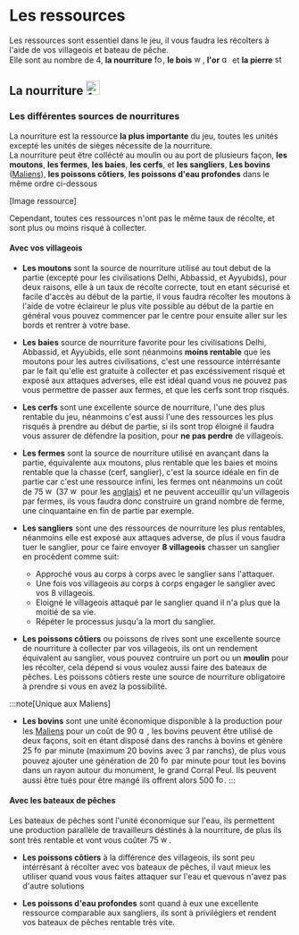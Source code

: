 
# Les ressources

Les ressources sont essentiel dans le jeu, il vous faudra les récolters à l'aide de vos villageois et bateau de pêche. <br/>
Elle sont au nombre de 4, **la nourriture** <img src="/img/guide/ressource/food.png" alt="food" height="15"/>, 
**le bois** <img src="/img/guide/ressource/wood.png" alt="wood" height="15"/>, 
**l'or** <img src="/img/guide/ressource/gold.png" alt="gold" height="15"/>
et **la pierre** <img src="/img/guide/ressource/stone.png" alt="stone" height="15"/>

## La nourriture <img src="/img/guide/ressource/food.png" alt="food" height="25"/>

### Les différentes sources de nourritures

La nourriture est la ressource **la plus importante** du jeu, toutes les unités excepté les unités de sièges nécessite de la nourriture. <br/>
La nourriture peut être collécté au moulin ou au port de plusieurs façon, **les moutons**, **les fermes**, **les baies**, **les cerfs**, et **les sangliers**, 
**Les bovins** ([Maliens](/404)), **les poissons côtiers**, **les poissons d'eau profondes** dans le même ordre ci-dessous

[Image ressource]

Cependant, toutes ces ressources n'ont pas le même taux de récolte, et sont plus ou moins risqué à collecter.<br/>

#### Avec vos villageois

* **Les moutons** sont la source de nourriture utilisé au tout debut de la partie (excepté pour les civilisations Delhi, Abbassid, et Ayyubids), 
pour deux raisons, elle à un taux de récolte correcte, tout en etant sécurisé et facile d'accès au début de la partie, il vous faudra récolter les moutons
à l'aide de votre éclaireur le plus vite possible au début de la partie en général vous pouvez commencer par le centre pour ensuite aller sur les bords et
rentrer à votre base.

* **Les baies** source de nourriture favorite pour les civilisations Delhi, Abbassid, et Ayyubids, elle sont néanmoins **moins rentable** que les moutons
pour les autres civilisations, c'est une ressource intérrésante par le fait qu'elle est gratuite à collecter et pas excéssivement risqué et exposé
aux attaques adverses, elle est idéal quand vous ne pouvez pas vous permettre de passer aux fermes, et que les cerfs sont trop risqués.

* **Les cerfs** sont une excellente source de nourriture, l'une des plus rentable du jeu, néanmoins c'est aussi l'une des ressources les plus risqués 
à prendre au début de partie, si ils sont trop éloigné il faudra vous assurer de défendre la position, pour **ne pas perdre** de villageois.

* **Les fermes** sont la source de nourriture utilisé en avançant dans la partie, équivalente aux moutons, plus rentable que les baies et moins rentable
que la chasse (cerf, sanglier), c'est la source idéale en fin de partie car c'est une ressource infini, les fermes ont néanmoins un coût de 
75 <img src="/img/guide/ressource/wood.png" alt="wood" height="15"/> (37 <img src="/img/guide/ressource/wood.png" alt="wood" height="15"/> pour les
[anglais](/404)) et ne peuvent acceuillir qu'un villageois par fermes, ils vous faudra donc construire un grand nombre de ferme, une cinquantaine
en fin de partie par exemple.

* **Les sangliers** sont une des ressources de nourriture les plus rentables, néanmoins elle est exposé aux attaques adverse, de plus 
il vous faudra tuer le sanglier, pour ce faire envoyer **8 villageois** chasser un sanglier en procédent comme suit:
    - Approché vous au corps à corps avec le sanglier sans l'attaquer.
    - Une fois vos villageois au corps à corps engager le sanglier avec vos 8 villageois.
    - Eloigné le villageois attaqué par le sanglier quand il n'a plus que la moitié de sa vie.
    - Répéter le processus jusqu'a la mort du sanglier.

* **Les poissons côtiers** ou poissons de rives sont une excellente source de nourriture à collecter par vos villageois, ils ont un rendement
équivalent au sanglier, vous pouvez contruire un port ou un **moulin** pour les récolter, cela dépend si vous voulez aussi faire des bateaux de pêches.
Les poissons côtiers reste une source de nourriture obligatoire à prendre si vous en avez la possibilité.

:::note[Unique aux Maliens]
* **Les bovins** sont une unité économique disponible à la production pour les [Maliens](/404) pour un coût de 90 <img src="/img/guide/ressource/gold.png" alt="gold" height="15"/>,
les bovins peuvent être utilisé de deux façons, soit en étant disposé dans des ranchs à bovins et génère 25 <img src="/img/guide/ressource/food.png" alt="food" height="15"/>
par minute (maximum 20 bovins avec 3 par ranchs), de plus vous pouvez ajouter une génération de 20 <img src="/img/guide/ressource/food.png" alt="food" height="15"/>
par minute pour tout les bovins dans un rayon autour du monument, le grand Corral Peul.
Ils peuvent aussi être tués pour être mangé ils offrent alors 500 <img src="/img/guide/ressource/food.png" alt="food" height="15"/>.
:::

#### Avec les bateaux de pêches

Les bateaux de pêches sont l'unité économique sur l'eau, ils permettent une production parallèle de travailleurs déstinés à la nourriture,
de plus ils sont très rentable et vont vous coûter 75 <img src="/img/guide/ressource/wood.png" alt="wood" height="15"/>.

* **Les poissons côtiers** à la différence des villageois, ils sont peu intérrésant à récolter avec vos bateaux de pêches, il vaut mieux les utiliser
quand vous vous faites attaquer sur l'eau et quevous n'avez pas d'autre solutions 

* **Les poissons d'eau profondes** sont quand à eux une excellente ressource comparable aux sangliers, ils sont à privilégiers et rendent vos bateaux de pêches
rentable très vite.